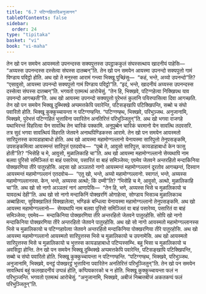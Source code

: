 ```yaml
---
title: "6.7 पटिग्गहितादिअनुजानन"
tableOfContents: false
sidebar:
  order: 24
type: "tipitaka"
basket: "vi"
book: "vi-maha"
---
```



<DynamicBreadcrumb />

<Division number="277" book="vi-maha">

<Paragraph number="1260" book="vi-maha">
तेन खो पन समयेन आयस्मतो उपनन्दस्स सक्यपुत्तस्स उपट्ठाककुलं संघस्सत्थाय खादनीयं पाहेसि—  “अय्यस्स उपनन्दस्स दस्सेत्वा संघस्स दातब्बन्”ति. तेन खो पन समयेन आयस्मा उपनन्दो सक्यपुत्तो गामं पिण्डाय पविट्ठो होति. अथ खो ते मनुस्सा आरामं गन्त्वा भिक्खू पुच्छिंसु—  “कहं, भन्ते, अय्यो उपनन्दो”ति? “एसावुसो, आयस्मा उपनन्दो सक्यपुत्तो गामं पिण्डाय पविट्ठो”ति. “इदं, भन्ते, खादनीयं अय्यस्स उपनन्दस्स दस्सेत्वा संघस्स दातब्बन्”ति. भगवतो एतमत्थं आरोचेसुं. “तेन हि, भिक्खवे, पटिग्गहेत्वा निक्खिपथ याव उपनन्दो आगच्छती”ति. अथ खो आयस्मा उपनन्दो सक्यपुत्तो पुरेभत्तं कुलानि पयिरुपासित्वा दिवा आगच्छति. तेन खो पन समयेन भिक्खू दुब्भिक्खे अप्पमत्तकेपि पवारेन्ति, पटिसङ्खापि पटिक्खिपन्ति, सब्बो च संघो पवारितो होति. भिक्खू कुक्कुच्चायन्ता न पटिग्गण्हन्ति. “पटिग्गण्हथ, भिक्खवे, परिभुञ्जथ. अनुजानामि, भिक्खवे, पुरेभत्तं पटिग्गहितं भुत्ताविना पवारितेन अनतिरित्तं परिभुञ्जितुन्”ति.
</Paragraph>

</Division>
<Division number="278" book="vi-maha">

<Paragraph number="1261" book="vi-maha">
अथ खो भगवा राजगहे यथाभिरन्तं विहरित्वा येन सावत्थि तेन चारिकं पक्कामि. अनुपुब्बेन चारिकं चरमानो येन सावत्थि तदवसरि. तत्र सुदं भगवा सावत्थियं विहरति जेतवने अनाथपिण्डिकस्स आरामे. तेन खो पन समयेन आयस्मतो सारिपुत्तस्स कायडाहाबाधो होति. अथ खो आयस्मा महामोग्गल्लानो येनायस्मा सारिपुत्तो तेनुपसङ्कमि, उपसङ्कमित्वा आयस्मन्तं सारिपुत्तं एतदवोच—  “पुब्बे ते, आवुसो सारिपुत्त, कायडाहाबाधो केन फासु होती”ति? “भिसेहि च मे, आवुसो, मुळालिकाहि चा”ति. अथ खो आयस्मा महामोग्गल्लानो सेय्यथापि नाम बलवा पुरिसो समिञ्जितं वा बाहं पसारेय्य, पसारितं वा बाहं समिञ्जेय्य; एवमेव जेतवने अन्तरहितो मन्दाकिनिया पोक्खरणिया तीरे पातुरहोसि. अद्दसा खो अञ्ञतरो नागो आयस्मन्तं महामोग्गल्लानं दूरतोव आगच्छन्तं, दिस्वान आयस्मन्तं महामोग्गल्लानं एतदवोच—  “एतु खो, भन्ते, अय्यो महामोग्गल्लानो. स्वागतं, भन्ते, अय्यस्स महामोग्गल्लानस्स. केन, भन्ते, अय्यस्स अत्थो; किं दम्मी”ति? “भिसेहि च मे, आवुसो, अत्थो, मुळालिकाहि चा”ति.
</Paragraph>

<Paragraph number="1262" book="vi-maha">
अथ खो सो नागो अञ्ञतरं नागं आणापेसि—  “तेन हि, भणे, अय्यस्स भिसे च मुळालिकायो च यावदत्थं देही”ति. अथ खो सो नागो मन्दाकिनिं पोक्खरणिं ओगाहेत्वा, सोण्डाय भिसञ्च मुळालिकञ्च अब्बाहित्वा, सुविक्खालितं विक्खालेत्वा, भण्डिकं बन्धित्वा येनायस्मा महामोग्गल्लानो तेनुपसङ्कमि. अथ खो आयस्मा महामोग्गल्लानो—  सेय्यथापि नाम बलवा पुरिसो समिञ्जितं वा बाहं पसारेय्य, पसारितं वा बाहं समिञ्जेय्य; एवमेव—  मन्दाकिनिया पोक्खरणिया तीरे अन्तरहितो जेतवने पातुरहोसि. सोपि खो नागो मन्दाकिनिया पोक्खरणिया तीरे अन्तरहितो जेतवने पातुरहोसि. अथ खो सो नागो आयस्मतो महामोग्गल्लानस्स भिसे च मुळालिकायो च पटिग्गहापेत्वा जेतवने अन्तरहितो मन्दाकिनिया पोक्खरणिया तीरे पातुरहोसि. अथ खो आयस्मा महामोग्गल्लानो आयस्मतो सारिपुत्तस्स भिसे च मुळालिकायो च उपनामेसि. अथ खो आयस्मतो सारिपुत्तस्स भिसे च मुळालिकायो च भुत्तस्स कायडाहाबाधो पटिप्पस्सम्भि. बहू भिसा च मुळालिकायो च अवसिट्ठा होन्ति. तेन खो पन समयेन भिक्खू दुब्भिक्खे अप्पमत्तकेपि पवारेन्ति, पटिसङ्खापि पटिक्खिपन्ति, सब्बो च संघो पवारितो होति. भिक्खू कुक्कुच्चायन्ता न पटिग्गण्हन्ति. “पटिग्गण्हथ, भिक्खवे, परिभुञ्जथ. अनुजानामि, भिक्खवे, वनट्ठं पोक्खरट्ठं भुत्ताविना पवारितेन अनतिरित्तं परिभुञ्जितुन्”ति.
</Paragraph>

<Paragraph number="1263" book="vi-maha">
तेन खो पन समयेन सावत्थियं बहुं फलखादनीयं उप्पन्नं होति, कप्पियकारको च न होति. भिक्खू कुक्कुच्चायन्ता फलं न परिभुञ्जन्ति. भगवतो एतमत्थं आरोचेसुं. “अनुजानामि, भिक्खवे, अबीजं निब्बत्तबीजं अकतकप्पं फलं परिभुञ्जितुन्”ति.
</Paragraph>
</Division>